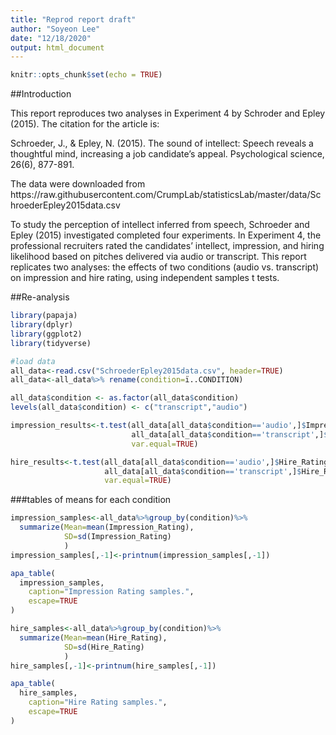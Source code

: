```yaml
---
title: "Reprod report draft"
author: "Soyeon Lee"
date: "12/18/2020"
output: html_document
---
```


```r
knitr::opts_chunk$set(echo = TRUE)
```

##Introduction

This report reproduces two analyses in Experiment 4 by Schroder and Epley (2015). The citation for the article is:
  
Schroeder, J., & Epley, N. (2015). The sound of intellect: Speech reveals a thoughtful mind, increasing a job candidate’s appeal. Psychological science, 26(6), 877-891.

The data were downloaded from https://raw.githubusercontent.com/CrumpLab/statisticsLab/master/data/SchroederEpley2015data.csv

To study the perception of intellect inferred from speech, Schroeder and Epley (2015) investigated completed four experiments. In Experiment 4, the professional recruiters rated the candidates' intellect, impression, and hiring likelihood based on pitches delivered via audio or transcript. This report replicates two analyses: the effects of two conditions (audio vs. transcript) on impression and hire rating, using independent samples t tests.


##Re-analysis
```r
library(papaja)
library(dplyr)
library(ggplot2)
library(tidyverse)

#load data
all_data<-read.csv("SchroederEpley2015data.csv", header=TRUE)
all_data<-all_data%>% rename(condition=ï..CONDITION)

all_data$condition <- as.factor(all_data$condition)
levels(all_data$condition) <- c("transcript","audio")

impression_results<-t.test(all_data[all_data$condition=='audio',]$Impression_Rating,
                           all_data[all_data$condition=='transcript',]$Impression_Rating,
                           var.equal=TRUE)

hire_results<-t.test(all_data[all_data$condition=='audio',]$Hire_Rating,
                     all_data[all_data$condition=='transcript',]$Hire_Rating,
                     var.equal=TRUE)
```

###tables of means for each condition
```r
impression_samples<-all_data%>%group_by(condition)%>%
  summarize(Mean=mean(Impression_Rating),
            SD=sd(Impression_Rating)
            )
impression_samples[,-1]<-printnum(impression_samples[,-1])

apa_table(
  impression_samples,
    caption="Impression Rating samples.",
    escape=TRUE
)

hire_samples<-all_data%>%group_by(condition)%>%
  summarize(Mean=mean(Hire_Rating),
            SD=sd(Hire_Rating)
            )
hire_samples[,-1]<-printnum(hire_samples[,-1])

apa_table(
  hire_samples,
    caption="Hire Rating samples.",
    escape=TRUE
)


```